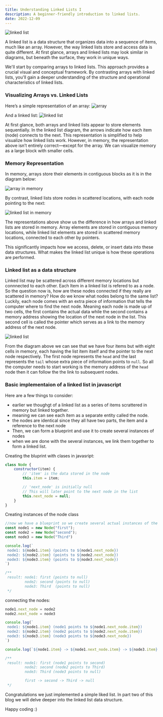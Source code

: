 ```yaml
---
title: Understanding Linked Lists I
description: A beginner-friendly introduction to linked lists.
date: 2022-12-09
---
```


![linked list](https://res.cloudinary.com/daqo7qgci/image/upload/v1734487605/linkedlistedited_v6gggt.png)

A linked list is a data structure that organizes data into a sequence of items, much like an array. However, the way linked lists store and access data is quite different. At first glance, arrays and linked lists may look similar in diagrams, but beneath the surface, they work in unique ways.

We'll start by comparing arrays to linked lists. This approach provides a crucial visual and conceptual framework. By contrasting arrays with linked lists, you'll gain a deeper understanding of the structure and operational characteristics of linked lists.


### Visualizing Arrays vs. Linked Lists

Here’s a simple representation of an array:
![array](https://res.cloudinary.com/daqo7qgci/image/upload/v1734489484/array_ysepdl.png)

And a linked list:
![linked list](https://res.cloudinary.com/daqo7qgci/image/upload/v1734489271/linked_nbfjh1.avif)

At first glance, both arrays and linked lists appear to store elements sequentially. In the linked list diagram, the arrows indicate how each item (node) connects to the next. This representation is simplified to help visualize how linked lists work. However, in memory, the representation above isn’t entirely correct—except for the array. We can visualize memory as a large block with smaller cells.

### Memory Representation

In memory, arrays store their elements in contiguous blocks as it is in the diagram below:

![array in memory](https://res.cloudinary.com/daqo7qgci/image/upload/v1734488540/s_xvfoja.png)

By contrast, linked lists store nodes in scattered locations, with each node pointing to the next:

![linked list in memory](https://res.cloudinary.com/daqo7qgci/image/upload/v1734489034/s_t9glqv.png)

The representations above show us the difference in how arrays and linked lists are stored in memory. Array elements are  stored  in contiguous memory locations, while linked list elements are stored in scattered memory locations, connected to each other by pointers.

This significantly impacts how we access, delete, or insert data into these data structures. What makes the linked list unique is how these operations are performed.

### Linked list as a data structure

Linked list may be scattered across different memory locations but connnected to each other. Each Item in a linked list is refered to as a node. So the question now is, how are these nodes connected if they really are scattered in memory? How do we know what nodes belong to the same list?
Luckily, each node comes with an extra piece of information that tells the computer where to find the next node. Meaning each node is made up of two cells, the first contains the actual data while the second contains a memory address showing the location of the next node in the list. This second cell is called the pointer which serves as a link to the memory address of the next node.

![linked list](https://res.cloudinary.com/daqo7qgci/image/upload/v1734357222/linked-list_gnzcyp.png)

From the diagram above we can see that we have four items but with eight cells in memory, each having the list item itself and the pointer to the next node respectively. The first node represents the `head` and the last represents the `tail` whose extra piece of information points to `null`. So all the computer needs to start working is the memory address of the `head` node then it can follow the the link to subsequent nodes.

### Basic implementaion of a linked list in javascript

Here are a few things to consider:
- earlier we thoughgt of a linked list as a series of items scrattered in memory but linked together.
- meaning we can see each item as a separate entity called the node.
- the nodes are identical since they all have two parts, the item and a reference to the next node
- Then, we can form a blueprint and use it to create several instances of nodes
- when we are done with the several instances, we link them together to form a linked list.

Creating the bluprint with clases in javasript:
```js
class Node {
    constructor(item) {
        // 'item' is the data stored in the node
        this.item = item;

        // 'next_node' is initially null
        // This will later point to the next node in the list
        this.next_node = null;
    }
}
```

Creating instances of the node class

```js
//now we have a blueprint so we create several actual instances of the blueprint scatered in memory
const node1 = new Node("first");
const node2 = new Node("second");
const node3 = new Node("Third")

console.log(`
 node1: ${node1.item} (points to ${node1.next_node})
 node2: ${node2.item} (points to ${node2.next_node})
 node3: ${node3.item} (points to ${node3.next_node})
`)

/**
 result: node1: first (points to null)
         node2: second (points to null)
         node3: Third  (points to null)
 */

```

connecting the nodes:

```js
node1.next_node = node2
node2.next_node = node3

console.log(`
 node1: ${node1.item} (node1 points to ${node1.next_node.item})
 node2: ${node2.item} (node2 points to ${node2.next_node.item})
 node3: ${node3.item} (node3 points to ${node3.next_node})
`)

console.log(`${node1.item} -> ${node1.next_node.item} -> ${node3.item} -> ${node3.next_node}`)

/**
 result: node1: first (node1 points to second)
         node2: second (node2 points to Third)
         node3: Third (node3 points to null)

         first -> second -> Third -> null
 */
```

Congratulations we just implemented a simple liked list. In part two of this blog we will delve deeper into the linked list data structure.

Happy coding :)
